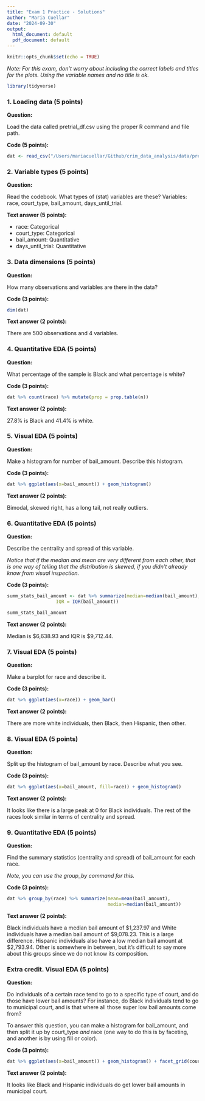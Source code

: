 ```yaml
---
title: "Exam 1 Practice - Solutions"
author: "Maria Cuellar"
date: "2024-09-30"
output:
  html_document: default
  pdf_document: default
---
```


```r
knitr::opts_chunk$set(echo = TRUE)
```

*Note: For this exam, don't worry about including the correct labels and titles for the plots. Using the variable names and no title is ok.*

```r
library(tidyverse)
```

### 1. Loading data (5 points)

**Question:**

Load the data called pretrial_df.csv using the proper R command and file path.

**Code (5 points):** 

```r
dat <- read_csv("/Users/mariacuellar/Github/crim_data_analysis/data/pretrial_df.csv")
```



### 2. Variable types (5 points)

**Question:**

Read the codebook. What types of (stat) variables are these? Variables: race, court_type, bail_amount, days_until_trial.

**Text answer (5 points):**

- race: Categorical
- court_type: Categorical
- bail_amount: Quantitative
- days_until_trial: Quantitative





### 3. Data dimensions (5 points)

**Question:**

How many observations and variables are there in the data? 


**Code (3 points):**

```r
dim(dat)
```

**Text answer (2 points):**

There are 500 observations and 4 variables.






### 4. Quantitative EDA (5 points)

**Question:**

What percentage of the sample is Black and what percentage is white?



**Code (3 points):**

```r
dat %>% count(race) %>% mutate(prop = prop.table(n))
```

**Text answer (2 points):**

27.8% is Black and 41.4% is white.







### 5. Visual EDA (5 points)

**Question:**

Make a histogram for number of bail_amount. Describe this histogram.



**Code (3 points):**

```r
dat %>% ggplot(aes(x=bail_amount)) + geom_histogram()
```

**Text answer (2 points):**

Bimodal, skewed right, has a long tail, not really outliers.






### 6. Quantitative EDA (5 points) 

**Question:**

Describe the centrality and spread of this variable. 

*Notice that if the median and mean are very different from each other, that is one way of telling that the distribution is skewed, if you didn't already know from visual inspection.*




**Code (3 points):**

```r
summ_stats_bail_amount <- dat %>% summarize(median=median(bail_amount),
                  IQR = IQR(bail_amount))

summ_stats_bail_amount
```


**Text answer (2 points):**

Median is \$6,638.93 and IQR is \$9,712.44.






### 7. Visual EDA (5 points) 


**Question:**

Make a barplot for race and describe it.



**Code (3 points):**

```r
dat %>% ggplot(aes(x=race)) + geom_bar()
```

**Text answer (2 points):**

There are more white individuals, then Black, then Hispanic, then other.





### 8. Visual EDA (5 points)

**Question:**

Split up the histogram of bail_amount by race. Describe what you see.



**Code (3 points):**

```r
dat %>% ggplot(aes(x=bail_amount, fill=race)) + geom_histogram()
```


**Text answer (2 points):**

It looks like there is a large peak at 0 for Black individuals. The rest of the races look similar in terms of centrality and spread.






### 9. Quantitative EDA (5 points)

**Question:**

Find the summary statistics (centrality and spread) of bail_amount for each race. 

*Note, you can use the group_by command for this.*





**Code (3 points):**
```r
dat %>% group_by(race) %>% summarize(mean=mean(bail_amount),
                                     median=median(bail_amount))
```

**Text answer (2 points):**

Black individuals have a median bail amount of \$1,237.97 and White individuals have a median bail amount of \$9,078.23. This is a large difference. Hispanic individuals also have a low median bail amount at $2,793.94. Other is somewhere in between, but it's difficult to say more about this groups since we do not know its composition. 






### Extra credit. Visual EDA (5 points)

**Question:**
 
Do individuals of a certain race tend to go to a specific type of court, and do those have lower bail amounts? For instance, do Black individuals tend to go to municipal court, and is that where all those super low bail amounts come from? 

To answer this question, you can make a histogram for bail_amount, and then split it up by court_type *and* race (one way to do this is by faceting, and another is by using fill or color).




**Code (3 points):**

```r
dat %>% ggplot(aes(x=bail_amount)) + geom_histogram() + facet_grid(court_type~race)

```

**Text answer (2 points):**

It looks like Black and Hispanic individuals do get lower bail amounts in municipal court.



